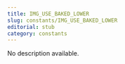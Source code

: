 ```yaml
---
title: IMG_USE_BAKED_LOWER
slug: constants/IMG_USE_BAKED_LOWER
editorial: stub
category: constants
---
```


<LSLConstant
	name="IMG_USE_BAKED_LOWER"
	type="string"
	value="24daea5f-0539-cfcf-047f-fbc40b2786ba"
/>

No description available.
